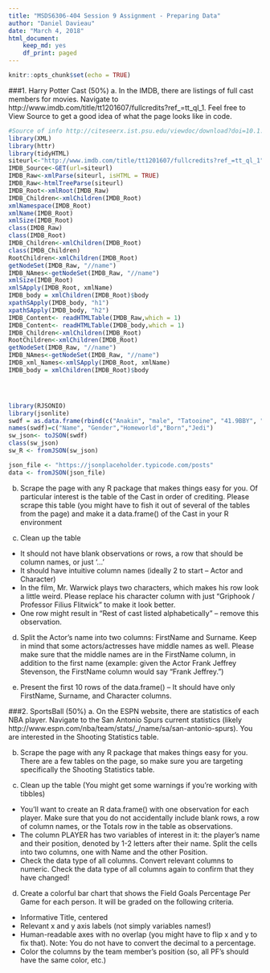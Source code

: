 ```yaml
---
title: "MSDS6306-404 Session 9 Assignment - Preparing Data"
author: "Daniel Davieau"
date: "March 4, 2018"
html_document:
    keep_md: yes
    df_print: paged
---
```


```r
knitr::opts_chunk$set(echo = TRUE)
```

###1. Harry Potter Cast (50%) 
a. In the IMDB, there are listings of full cast members for movies.  Navigate to http://www.imdb.com/title/tt1201607/fullcredits?ref_=tt_ql_1.  Feel free to View Source to get a good idea of what the page looks like in code. 

```r
#Source of info http://citeseerx.ist.psu.edu/viewdoc/download?doi=10.1.1.707.4464&rep=rep1&type=pdf
library(XML)
library(httr)
library(tidyHTML)
siteurl<-"http://www.imdb.com/title/tt1201607/fullcredits?ref_=tt_ql_1"
IMDB_Source<-GET(url=siteurl)
IMDB_Raw<-xmlParse(siteurl, isHTML = TRUE)
IMDB_Raw<-htmlTreeParse(siteurl)
IMDB_Root<-xmlRoot(IMDB_Raw)
IMDB_Children<-xmlChildren(IMDB_Root)
xmlNamespace(IMDB_Root)
xmlName(IMDB_Root)
xmlSize(IMDB_Root)
class(IMDB_Raw)
class(IMDB_Root)
IMDB_Children<-xmlChildren(IMDB_Root)
class(IMDB_Children)
RootChildren<-xmlChildren(IMDB_Root)
getNodeSet(IMDB_Raw, "//name")
IMDB_NAmes<-getNodeSet(IMDB_Raw, "//name")
xmlSize(IMDB_Root)
xmlSApply(IMDB_Root, xmlName)
IMDB_body = xmlChildren(IMDB_Root)$body
xpathSApply(IMDB_body, "h1")
xpathSApply(IMDB_body, "h2")
IMDB_Content<- readHTMLTable(IMDB_Raw,which = 1)
IMDB_Content<- readHTMLTable(IMDB_body,which = 1)
IMDB_Children<-xmlChildren(IMDB_Root)
RootChildren<-xmlChildren(IMDB_Root)
getNodeSet(IMDB_Raw, "//name")
IMDB_NAmes<-getNodeSet(IMDB_Raw, "//name")
IMDB_xml_Names<-xmlSApply(IMDB_Root, xmlName)
IMDB_body = xmlChildren(IMDB_Root)$body





```



```r
library(RJSONIO)
library(jsonlite)
swdf = as.data.frame(rbind(c("Anakin", "male", "Tatooine", "41.9BBY", "yes"), c("Amidala", "female", "Naboo", "46.9BBY", "no")))
names(swdf)=c("Name", "Gender","Homeworld","Born","Jedi")
sw_json<- toJSON(swdf)
class(sw_json)
sw_R <- fromJSON(sw_json)

json_file <- "https://jsonplaceholder.typicode.com/posts"
data <- fromJSON(json_file)
```
b. Scrape the page with any R package that makes things easy for you.  Of particular interest is the table of the Cast in order of crediting.  Please scrape this table (you might have to fish it out of several of the tables from the page) and make it a data.frame() of the Cast in your R environment 

c. Clean up the table
* It should not have blank observations or rows, a row that should be column names, or just ‘…’ 
* It should have intuitive column names (ideally 2 to start – Actor and Character) 
* In the film, Mr. Warwick plays two characters, which makes his row look a little weird.  Please replace his character column with just “Griphook / Professor Filius Flitwick” to make it look better. 
* One row might result in “Rest of cast listed alphabetically” – remove this observation. 

d. Split the Actor’s name into two columns: FirstName and Surname.  Keep in mind that some actors/actresses have middle names as well.  Please make sure that the middle names are in the FirstName column, in addition to the first name (example: given the Actor Frank Jeffrey Stevenson, the FirstName column would say “Frank Jeffrey.”) 

e. Present the first 10 rows of the data.frame() – It should have only FirstName, Surname, and Character columns. 

###2. SportsBall (50%) 
a. On the ESPN website, there are statistics of each NBA player.  Navigate to the San Antonio Spurs current statistics (likely http://www.espn.com/nba/team/stats/_/name/sa/san-antonio-spurs).  You are interested in the Shooting Statistics table. 

b. Scrape the page with any R package that makes things easy for you.  There are a few tables on the page, so make sure you are targeting specifically the Shooting Statistics table.   

c. Clean up the table (You might get some warnings if you’re working with tibbles) 
* You’ll want to create an R data.frame() with one observation for each player.  Make sure that you do not accidentally include blank rows, a row of column names, or the Totals row in the table as observations. 
* The column PLAYER has two variables of interest in it: the player’s name and their position, denoted by 1-2 letters after their name.  Split the cells into two columns, one with Name and the other Position. 
* Check the data type of all columns.  Convert relevant columns to numeric.  Check the data type of all columns again to confirm that they have changed! 

d. Create a colorful bar chart that shows the Field Goals Percentage Per Game for each person. It will be graded on the following criteria. 
* Informative Title, centered 
* Relevant x and y axis labels (not simply variables names!)  
* Human-readable axes with no overlap (you might have to flip x and y to fix that).  Note: You do not have to convert the decimal to a percentage. 
* Color the columns by the team member’s position (so, all PF’s should have the same color, etc.) 